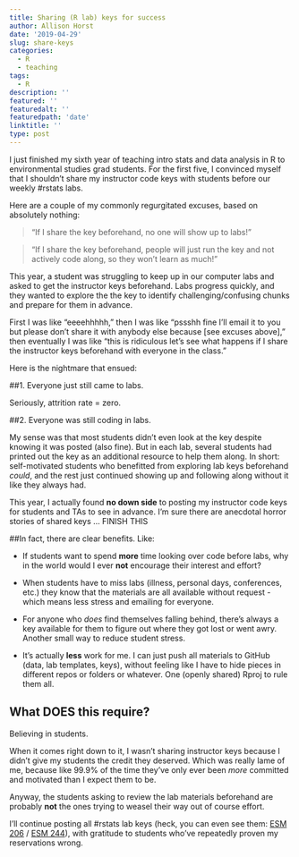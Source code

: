 ```yaml
---
title: Sharing (R lab) keys for success
author: Allison Horst
date: '2019-04-29'
slug: share-keys
categories:
  - R
  - teaching
tags:
  - R
description: ''
featured: ''
featuredalt: ''
featuredpath: 'date'
linktitle: ''
type: post
---
```


I just finished my sixth year of teaching intro stats and data analysis in R to environmental studies grad students. For the first five, I convinced myself that I shouldn't share my instructor code keys with students before our weekly #rstats labs.

Here are a couple of my commonly regurgitated excuses, based on absolutely nothing: 

> "If I share the key beforehand, no one will show up to labs!"

> "If I share the key beforehand, people will just run the key and not actively code along, so they won't learn as much!"

This year, a student was struggling to keep up in our computer labs and asked to get the instructor keys beforehand. Labs progress quickly, and they wanted to explore the the key to identify challenging/confusing chunks and prepare for them in advance.

First I was like "eeeehhhhh," then I was like "pssshh fine I'll email it to you but please don't share it with anybody else because [see excuses above]," then eventually I was like "this is ridiculous let's see what happens if I share the instructor keys beforehand with everyone in the class."

Here is the nightmare that ensued: 

##1. Everyone just still came to labs.

Seriously, attrition rate = zero. 

##2. Everyone was still coding in labs. 

My sense was that most students didn't even look at the key despite knowing it was posted (also fine). But in each lab, several students had printed out the key as an additional resource to help them along. In short: self-motivated students who benefitted from exploring lab keys beforehand *could*, and the rest just continued showing up and following along without it like they always had. 

This year, I actually found **no down side** to posting my instructor code keys for students and TAs to see in advance. I'm sure there are anecdotal horror stories of shared keys ... FINISH THIS

##In fact, there are clear benefits. Like: 

- If students want to spend **more** time looking over code before labs, why in the world would I ever **not** encourage their interest and effort?

- When students have to miss labs (illness, personal days, conferences, etc.) they know that the materials are all available without request - which means less stress and emailing for everyone.

- For anyone who *does* find themselves falling behind, there's always a key available for them to figure out where they got lost or went awry. Another small way to reduce student stress.

- It's actually **less** work for me. I can just push all materials to GitHub (data, lab templates, keys), without feeling like I have to hide pieces in different repos or folders or whatever. One (openly shared) Rproj to rule them all. 

## What DOES this require? 

Believing in students.

When it comes right down to it, I wasn't sharing instructor keys because I didn't give my students the credit they deserved. Which was really lame of me, because like 99.9% of the time they've only ever been *more* committed and motivated than I expect them to be.

Anyway, the students asking to review the lab materials beforehand are probably **not** the ones trying to weasel their way out of course effort. 


I'll continue posting all #rstats lab keys (heck, you can even see them: [ESM 206](https://github.com/allisonhorst/esm-206-2018) / [ESM 244](https://github.com/allisonhorst/esm-244-2019)), with gratitude to students who've repeatedly proven my reservations wrong. 


  